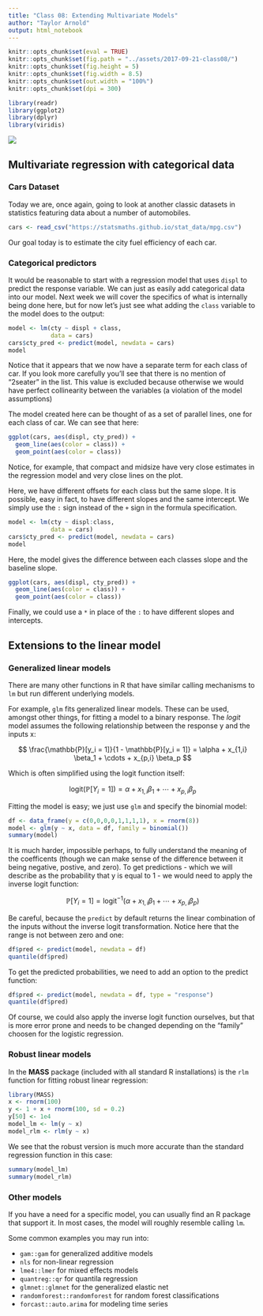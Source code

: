 ```yaml
---
title: "Class 08: Extending Multivariate Models"
author: "Taylor Arnold"
output: html_notebook
---
```


```r
knitr::opts_chunk$set(eval = TRUE)
knitr::opts_chunk$set(fig.path = "../assets/2017-09-21-class08/")
knitr::opts_chunk$set(fig.height = 5)
knitr::opts_chunk$set(fig.width = 8.5)
knitr::opts_chunk$set(out.width = "100%")
knitr::opts_chunk$set(dpi = 300)
```

```r
library(readr)
library(ggplot2)
library(dplyr)
library(viridis)
```

![](../assets/img/data_pipeline_model.png)


## Multivariate regression with categorical data

### Cars Dataset

Today we are, once again, going to look at another classic datasets
in statistics featuring data about a number of automobiles.

```r
cars <- read_csv("https://statsmaths.github.io/stat_data/mpg.csv")
```

Our goal today is to estimate the city fuel efficiency of each car.

### Categorical predictors

It would be reasonable to start with a regression model
that uses `displ` to predict the response variable.
We can just as easily add categorical data into our
model. Next week we will cover the specifics of what
is internally being done here, but for now let's just
see what adding the `class` variable to the model does
to the output:

```r
model <- lm(cty ~ displ + class,
            data = cars)
cars$cty_pred <- predict(model, newdata = cars)
model
```

Notice that it appears that we now have a separate term for
each class of car. If you look more carefully you'll see that
there is no mention of "2seater" in the list. This value is
excluded because otherwise we would have perfect collinearity
between the variables (a violation of the model assumptions)

The model created here can be thought of as a set of parallel
lines, one for each class of car. We can see that here:

```r
ggplot(cars, aes(displ, cty_pred)) +
  geom_line(aes(color = class)) +
  geom_point(aes(color = class)) 
```

Notice, for example, that compact and midsize have very close 
estimates in the regression model and very close lines on the
plot.

Here, we have different offsets for each class but the same slope.
It is possible, easy in fact, to have different slopes and the same
intercept. We simply use the `:` sign instead of the `+` sign in
the formula specification.

```r
model <- lm(cty ~ displ:class,
            data = cars)
cars$cty_pred <- predict(model, newdata = cars)
model
```

Here, the model gives the difference between each classes slope and 
the baseline slope.

```r
ggplot(cars, aes(displ, cty_pred)) +
  geom_line(aes(color = class)) +
  geom_point(aes(color = class)) 
```

Finally, we could use a `*` in place of the `:` to have different slopes
and intercepts. 

## Extensions to the linear model

### Generalized linear models

There are many other functions in R that have similar calling
mechanisms to `lm` but run different underlying models.

For example, `glm` fits generalized linear models. These can
be used, amongst other things, for fitting a model to a binary
response. The *logit* model assumes the following relationship
between the response y and the inputs x:

$$ \frac{\mathbb{P}[y_i = 1]}{1 - \mathbb{P}[y_i = 1]} = \alpha + x_{1,i} \beta_1 + \cdots + x_{p,i} \beta_p  $$

Which is often simplified using the logit function itself:

$$ \text{logit}(\mathbb{P}[Y_i = 1]) = \alpha + x_{1,i} \beta_1 + \cdots + x_{p,i} \beta_p $$

Fitting the model is easy; we just use `glm` and specify the
binomial model:

```r
df <- data_frame(y = c(0,0,0,0,1,1,1,1), x = rnorm(8))
model <- glm(y ~ x, data = df, family = binomial())
summary(model)
```

It is much harder, impossible perhaps, to fully understand the
meaning of the coefficents (though we can make sense of the
difference between it being negative, postive, and zero). To
get predictions - which we will describe as the probability
that y is equal to 1 - we would need to apply the inverse
logit function:

$$ \mathbb{P}[Y_i = 1] = \text{logit}^{-1} (\alpha + x_{1,i} \beta_1 + \cdots + x_{p,i} \beta_p) $$

Be careful, because the `predict` by default returns the linear
combination of the inputs without the inverse logit transformation.
Notice here that the range is not between zero and one:

```r
df$pred <- predict(model, newdata = df)
quantile(df$pred)
```

To get the predicted probabilities, we need to add an option to
the predict function:

```r
df$pred <- predict(model, newdata = df, type = "response")
quantile(df$pred)
```

Of course, we could also apply the inverse logit function
ourselves, but that is more error prone and needs to be
changed depending on the "family" choosen for the logistic
regression. 

### Robust linear models

In the **MASS** package (included with all standard R
installations) is the `rlm` function for fitting robust
linear regression:

```r
library(MASS)
x <- rnorm(100)
y <- 1 + x + rnorm(100, sd = 0.2)
y[50] <- 1e4
model_lm <- lm(y ~ x)
model_rlm <- rlm(y ~ x)
```

We see that the robust version is much more accurate than
the standard regression function in this case:

```r
summary(model_lm)
summary(model_rlm)
```

### Other models

If you have a need for a specific model, you can usually
find an R package that support it. In most cases, the model
will roughly resemble calling `lm`.

Some common examples you may run into:

- `gam::gam` for generalized additive models
- `nls` for non-linear regression
- `lme4::lmer` for mixed effects models
- `quantreg::qr` for quantila regression
- `glmnet::glmnet` for the generalized elastic net
- `randomforest::randomforest` for random forest classifications
- `forcast::auto.arima` for modeling time series



